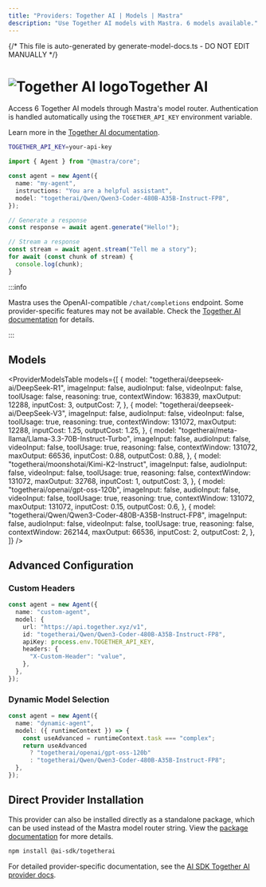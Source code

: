 ```yaml
---
title: "Providers: Together AI | Models | Mastra"
description: "Use Together AI models with Mastra. 6 models available."
---
```


{/* This file is auto-generated by generate-model-docs.ts - DO NOT EDIT MANUALLY */}


# <img src="https://models.dev/logos/togetherai.svg" alt="Together AI logo" className="inline w-8 h-8 mr-2 align-middle dark:invert dark:brightness-0 dark:contrast-200" />Together AI

Access 6 Together AI models through Mastra's model router. Authentication is handled automatically using the `TOGETHER_API_KEY` environment variable.

Learn more in the [Together AI documentation](https://docs.together.ai/docs/serverless-models).

```bash
TOGETHER_API_KEY=your-api-key
```

```typescript
import { Agent } from "@mastra/core";

const agent = new Agent({
  name: "my-agent",
  instructions: "You are a helpful assistant",
  model: "togetherai/Qwen/Qwen3-Coder-480B-A35B-Instruct-FP8",
});

// Generate a response
const response = await agent.generate("Hello!");

// Stream a response
const stream = await agent.stream("Tell me a story");
for await (const chunk of stream) {
  console.log(chunk);
}
```

:::info

Mastra uses the OpenAI-compatible `/chat/completions` endpoint. Some provider-specific features may not be available. Check the [Together AI documentation](https://docs.together.ai/docs/serverless-models) for details.

:::

## Models

<ProviderModelsTable
  models={[
    {
      model: "togetherai/deepseek-ai/DeepSeek-R1",
      imageInput: false,
      audioInput: false,
      videoInput: false,
      toolUsage: false,
      reasoning: true,
      contextWindow: 163839,
      maxOutput: 12288,
      inputCost: 3,
      outputCost: 7,
    },
    {
      model: "togetherai/deepseek-ai/DeepSeek-V3",
      imageInput: false,
      audioInput: false,
      videoInput: false,
      toolUsage: true,
      reasoning: true,
      contextWindow: 131072,
      maxOutput: 12288,
      inputCost: 1.25,
      outputCost: 1.25,
    },
    {
      model: "togetherai/meta-llama/Llama-3.3-70B-Instruct-Turbo",
      imageInput: false,
      audioInput: false,
      videoInput: false,
      toolUsage: true,
      reasoning: false,
      contextWindow: 131072,
      maxOutput: 66536,
      inputCost: 0.88,
      outputCost: 0.88,
    },
    {
      model: "togetherai/moonshotai/Kimi-K2-Instruct",
      imageInput: false,
      audioInput: false,
      videoInput: false,
      toolUsage: true,
      reasoning: false,
      contextWindow: 131072,
      maxOutput: 32768,
      inputCost: 1,
      outputCost: 3,
    },
    {
      model: "togetherai/openai/gpt-oss-120b",
      imageInput: false,
      audioInput: false,
      videoInput: false,
      toolUsage: true,
      reasoning: true,
      contextWindow: 131072,
      maxOutput: 131072,
      inputCost: 0.15,
      outputCost: 0.6,
    },
    {
      model: "togetherai/Qwen/Qwen3-Coder-480B-A35B-Instruct-FP8",
      imageInput: false,
      audioInput: false,
      videoInput: false,
      toolUsage: true,
      reasoning: false,
      contextWindow: 262144,
      maxOutput: 66536,
      inputCost: 2,
      outputCost: 2,
    },
  ]}
/>

## Advanced Configuration

### Custom Headers

```typescript
const agent = new Agent({
  name: "custom-agent",
  model: {
    url: "https://api.together.xyz/v1",
    id: "togetherai/Qwen/Qwen3-Coder-480B-A35B-Instruct-FP8",
    apiKey: process.env.TOGETHER_API_KEY,
    headers: {
      "X-Custom-Header": "value",
    },
  },
});
```

### Dynamic Model Selection

```typescript
const agent = new Agent({
  name: "dynamic-agent",
  model: ({ runtimeContext }) => {
    const useAdvanced = runtimeContext.task === "complex";
    return useAdvanced
      ? "togetherai/openai/gpt-oss-120b"
      : "togetherai/Qwen/Qwen3-Coder-480B-A35B-Instruct-FP8";
  },
});
```

## Direct Provider Installation

This provider can also be installed directly as a standalone package, which can be used instead of the Mastra model router string. View the [package documentation](https://www.npmjs.com/package/@ai-sdk/togetherai) for more details.

```bash npm2yarn copy
npm install @ai-sdk/togetherai
```

For detailed provider-specific documentation, see the [AI SDK Together AI provider docs](https://ai-sdk.dev/providers/ai-sdk-providers/togetherai).
